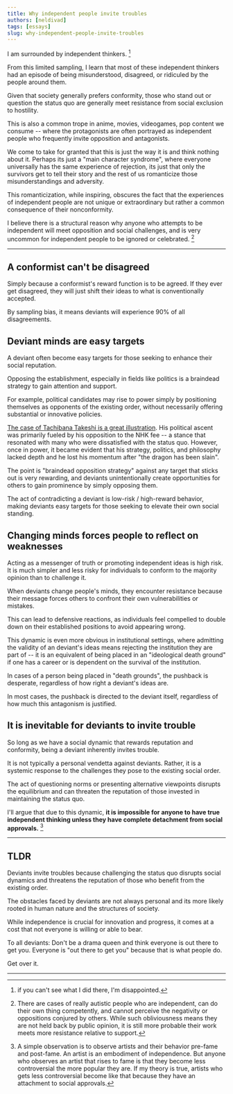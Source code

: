 ```yaml
---
title: Why independent people invite troubles
authors: [neldivad]
tags: [essays]
slug: why-independent-people-invite-troubles
---
```


I am surrounded by independent thinkers. [^1]

[^1]: if you can't see what I did there, I'm disappointed. 

From this limited sampling, I learn that most of these independent thinkers had an episode of being misunderstood, disagreed, or ridiculed by the people around them. 

<!--truncate-->

Given that society generally prefers conformity, those who stand out or question the status quo are generally meet resistance from social exclusion to hostility.

This is also a common trope in anime, movies, videogames, pop content we consume -- where the protagonists are often portrayed as independent people who frequently invite opposition and antagonists. 

We come to take for granted that this is just the way it is and think nothing about it. Perhaps its just a "main character syndrome", where everyone universally has the same experience of rejection, its just that only the survivors get to tell their story and the rest of us romanticize those misunderstandings and adversity. 

This romanticization, while inspiring, obscures the fact that the experiences of independent people are not unique or extraordinary but rather a common consequence of their nonconformity.

I believe there is a structural reason why anyone who attempts to be independent will meet opposition and social challenges, and is very uncommon for independent people to be ignored or celebrated. [^2] 

[^2]: There are cases of really autistic people who are independent, can do their own thing competently, and cannot perceive the negativity or oppositions conjured by others. While such obliviousness means they are not held back by public opinion, it is still more probable their work meets more resistance relative to support. 


---

## A conformist can't be disagreed

Simply because a conformist's reward function is to be agreed. If they ever get disagreed, they will just shift their ideas to what is conventionally accepted. 

By sampling bias, it means deviants will experience 90% of all disagreements. 

## Deviant minds are easy targets
A deviant often become easy targets for those seeking to enhance their social reputation. 

Opposing the establishment, especially in fields like politics is a braindead strategy to gain attention and support. 

For example, political candidates may rise to power simply by positioning themselves as opponents of the existing order, without necessarily offering substantial or innovative policies.

[The case of Tachibana Takeshi is a great illustration](https://www.youtube.com/watch?v=cZG95grO-vc&ab_channel=Japanalysis). His political ascent was primarily fueled by his opposition to the NHK fee -- a stance that resonated with many who were dissatisfied with the status quo. However, once in power, it became evident that his strategy, politics, and philosophy lacked depth and he lost his momentum after "the dragon has been slain". 

The point is "braindead opposition strategy" against any target that sticks out is very rewarding, and deviants unintentionally create opportunities for others to gain prominence by simply opposing them. 

The act of contradicting a deviant is low-risk / high-reward behavior, making deviants easy targets for those seeking to elevate their own social standing.

## Changing minds forces people to reflect on weaknesses
Acting as a messenger of truth or promoting independent ideas is high risk. It is much simpler and less risky for individuals to conform to the majority opinion than to challenge it. 

When deviants change people's minds, they encounter resistance because their message forces others to confront their own vulnerabilities or mistakes.

This can lead to defensive reactions, as individuals feel compelled to double down on their established positions to avoid appearing wrong. 

This dynamic is even more obvious in institutional settings, where admitting the validity of an deviant's ideas means rejecting the institution they are part of -- it is an equivalent of being placed in an "ideological death ground" if one has a career or is dependent on the survival of the institution. 

In cases of a person being placed in "death grounds", the pushback is desperate, regardless of how right a deviant's ideas are. 

In most cases, the pushback is directed to the deviant itself, regardless of how much this antagonism is justified. 


## It is inevitable for deviants to invite trouble
So long as we have a social dynamic that rewards reputation and conformity, being a deviant inherently invites trouble.

It is not typically a personal vendetta against deviants. Rather, it is a systemic response to the challenges they pose to the existing social order. 

The act of questioning norms or presenting alternative viewpoints disrupts the equilibrium and can threaten the reputation of those invested in maintaining the status quo.

I'll argue that due to this dynamic, **it is impossible for anyone to have true independent thinking unless they have complete detachment from social approvals.** [^3]

[^3]: A simple observation is to observe artists and their behavior pre-fame and post-fame. An artist is an embodiment of independence. But anyone who observes an artist that rises to fame is that they become less controversial the more popular they are. If my theory is true, artists who gets less controversial become like that because they have an attachment to social approvals.

--- 

## TLDR

Deviants invite troubles because challenging the status quo disrupts social dynamics and threatens the reputation of those who benefit from the existing order. 

The obstacles faced by deviants are not always personal and its more likely rooted in human nature and the structures of society. 

While independence is crucial for innovation and progress, it comes at a cost that not everyone is willing or able to bear. 

To all deviants: Don't be a drama queen and think everyone is out there to get you. Everyone is "out there to get you" because that is what people do. 

Get over it. 

---